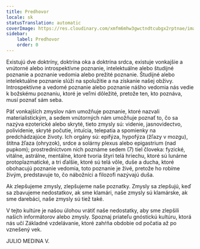 ```yaml
---
title: Predhovor
locale: sk
statusTranslation: automatic
coverImage: https://res.cloudinary.com/xmfm6mhw3gwctndtcubgx2rptnae/image/upload/v1741354450/small_cover_introduccion_a_la_gnosis_57a3fc8d72.webp
sidebar:
    label: Predhovor
    order: 0
---
```

Existujú dve doktríny, doktrína oka a doktrína srdca, existuje vonkajšie a vnútorné alebo introspektívne poznanie, intelektuálne alebo študijné poznanie a poznanie vedomia alebo prežité poznanie. Študijné alebo intelektuálne poznanie slúži na spolužitie a na získanie našej obživy. Introspektívne a vedomé poznanie alebo poznanie nášho vedomia nás vedie k božskému poznaniu, ktoré je veľmi dôležité, pretože ten, kto poznáva, musí poznať sám seba.

Päť vonkajších zmyslov nám umožňuje poznanie, ktoré nazvali materialistickým, a sedem vnútorných nám umožňuje poznať to, čo sa nazýva ezoterické alebo skryté, tieto zmysly sú: videnie, jasnovidectvo, polividenie, skryté počutie, intuícia, telepatia a spomienky na predchádzajúce životy. Ich orgány sú: epifýza, hypofýza (žľazy v mozgu), štítna žľaza (ohryzok), srdce a solárny plexus alebo epigastrium (nad pupkom); prostredníctvom nich poznáme sedem (7) tiel človeka: fyzické, vitálne, astrálne, mentálne, ktoré tvoria štyri telá hriechu, ktoré sú lunárne protoplazmatické, a tri ďalšie, ktoré sú telá vôle, duše a ducha, ktoré obohacujú poznanie vedomia, toto poznanie je živé, pretože ho robíme živým, predstavuje to, čo nábožníci a filozofi nazývajú duša.

Ak zlepšujeme zmysly, zlepšujeme naše poznatky. Zmysly sa zlepšujú, keď sa zbavujeme nedostatkov, ak sme klamári, naše zmysly sú klamárske, ak sme darebáci, naše zmysly sú tiež také.

V tejto kultúre je našou úlohou vrátiť naše nedostatky, aby sme zlepšili našich informátorov alebo zmysly. Spoznaj priateľu gnóstickú kultúru, ktorá nás učí Základné vzdelávanie, ktoré zahŕňa obdobie od počatia až po vznešený vek.

JULIO MEDINA V.
